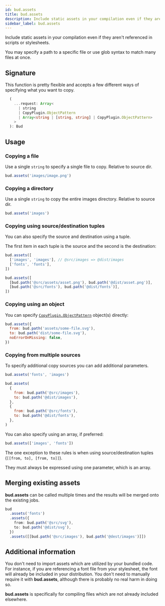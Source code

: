 ```yaml
---
id: bud.assets
title: bud.assets
description: Include static assets in your compilation even if they aren't referenced in scripts or stylesheets.
sidebar_label: bud.assets
---
```


Include static assets in your compilation even if they aren't referenced in scripts or stylesheets.

You may specify a path to a specific file or use glob syntax to match many files at once.

## Signature

This function is pretty flexible and accepts a few different ways of specifying what you want to copy.

```ts title='bud.config.js'
  (
    ...request: Array<
      | string
      | CopyPlugin.ObjectPattern
      | Array<string | [string, string] | CopyPlugin.ObjectPattern>
    >
  ): Bud
```

## Usage

### Copying a file

Use a single `string` to specify a single file to copy. Relative to source dir.

```js title='bud.config.js'
bud.assets('images/image.png')
```

### Copying a directory

Use a single `string` to copy the entire images directory. Relative to source dir.

```js title='bud.config.js'
bud.assets('images')
```

### Copying using source/destination tuples

You can also specify the source and destination using a tuple.

The first item in each tuple is the source and the second is the destination:

```js title='bud.config.js'
bud.assets([
  ['images', 'images'], // @src/images => @dist/images
  ['fonts', 'fonts'],
])
```

```js title='bud.config.js'
bud.assets([
  [bud.path('@src/assets/asset.png'), bud.path('@dist/asset.png')],
  [bud.path('@src/fonts'), bud.path('@dist/fonts')],
])
```

### Copying using an object

You can specify [`CopyPlugin.ObjectPattern`](https://github.com/webpack-contrib/copy-webpack-plugin#patterns) object(s) directly:

```js title='bud.config.js'
bud.assets({
  from: bud.path('assets/some-file.svg'),
  to: bud.path('dist/some-file.svg'),
  noErrorOnMissing: false,
})
```

### Copying from multiple sources

To specify additional copy sources you can add additional parameters.

```js title='bud.config.js'
bud.assets('fonts', 'images')
```

```js title='bud.config.js'
bud.assets(
  {
    from: bud.path('@src/images'),
    to: bud.path('@dist/images'),
  },
  {
    from: bud.path('@src/fonts'),
    to: bud.path('@dist/fonts'),
  },
)
```

You can also specify using an array, if preferred:

```ts
bud.assets(['images', 'fonts'])
```

The one exception to these rules is when using source/destination tuples (`[[from, to], [from, to]]`).

They must always be expressed using one parameter, which is an array.

## Merging existing assets

**bud.assets** can be called multiple times and the results will be merged onto the existing jobs.

```ts
bud
  .assets('fonts')
  .assets({
    from: bud.path('@src/svg'),
    to: bud.path('@dist/svg'),
  })
  .assets([[bud.path('@src/images'), bud.path('@dest/images')]])
```

## Additional information

You don't need to import assets which are utilized by your bundled code. For instance,
if you are referencing a font file from your stylesheet, the font will already be included
in your distribution. You don't need to manually require it with **bud.assets**, although
there is probably no real harm in doing so.

**bud.assets** is specifically for compiling files which are not already included elsewhere.

